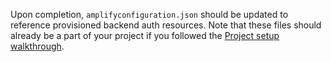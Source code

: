 Upon completion, `amplifyconfiguration.json` should be updated to reference provisioned backend auth resources.  Note that these files should already be a part of your project if you followed the [Project setup walkthrough](/gen1/[platform]/prev/start/project-setup/create-application/).
